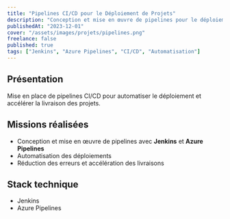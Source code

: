 ```yaml
---
title: "Pipelines CI/CD pour le Déploiement de Projets"
description: "Conception et mise en œuvre de pipelines pour le déploiement de tous les projets, automatisation des déploiements et réduction des erreurs."
publishedAt: "2023-12-01"
cover: "/assets/images/projets/pipelines.png"
freelance: false
published: true
tags: ["Jenkins", "Azure Pipelines", "CI/CD", "Automatisation"]
---
```


## Présentation

Mise en place de pipelines CI/CD pour automatiser le déploiement et accélérer la livraison des projets.

## Missions réalisées

- Conception et mise en œuvre de pipelines avec **Jenkins** et **Azure Pipelines**
- Automatisation des déploiements
- Réduction des erreurs et accélération des livraisons

## Stack technique

- Jenkins
- Azure Pipelines
